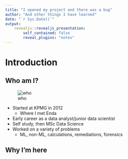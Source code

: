 ```yaml
---
title: "I opened my project and there was a bug"
author: "And other things I have learned"
date: "`r Sys.Date()`"
output: 
    revealjs::revealjs_presentation:
        self_contained: false
        reveal_plugins: "notes"
---
```


# Introduction

## Who am I?

![who](www/who.gif)

<aside class="notes">
* Started at KPMG in 2012
    * Where I met Enda
* Early career as a data analyst/junior data scientist
* Self study, then MSc Data Science
* Worked on a variety of problems
    * ML, non-ML, calculations, remediations, forensics
</aside>

## Why I'm here

